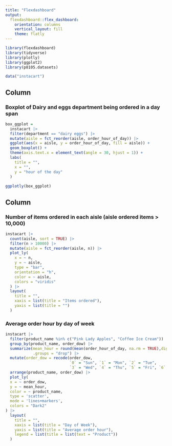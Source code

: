 ```yaml
---
title: "Flexdashboard"
output: 
  flexdashboard::flex_dashboard:
    orientation: columns
    vertical_layout: fill
    theme: flatly
---
```


```r
library(flexdashboard)
library(tidyverse)
library(plotly)
library(ggplot2)
library(p8105.datasets)
```

```r
data("instacart")
```


Column {data-width=650}
-----------------------------------------------------------------------

### Boxplot of Dairy and eggs department being ordered in a day span

```r
box_ggplot =
  instacart |> 
  filter(department == "dairy eggs") |> 
  mutate(aisle = fct_reorder(aisle, order_hour_of_day)) |> 
  ggplot(aes(x = aisle, y = order_hour_of_day, fill = aisle)) +
  geom_boxplot() +
  theme(axis.text.x = element_text(angle = 30, hjust = 1)) +
  labs(
    title = "",
    x = "",
    y = "hour of the day"
  )
  
ggplotly(box_ggplot) 
```

Column {data-width=350}
-----------------------------------------------------------------------

### Number of items ordered in each aisle (aisle ordered items > 10,000)

```r
instacart |> 
  count(aisle, sort = TRUE) |> 
  filter(n > 10000) |> 
  mutate(aisle = fct_reorder(aisle, n)) |> 
  plot_ly(
    x = ~ n,
    y = ~ aisle,
    type = "bar",
    orientation = "h",
    color = ~ aisle,
    colors = "viridis"
  ) |> 
  layout(
    title = "",
    xaxis = list(title = "Items ordered"),
    yaxis = list(title = "")
  )
```

### Average order hour by day of week

```r
instacart |> 
  filter(product_name %in% c("Pink Lady Apples", "Coffee Ice Cream")) |> 
  group_by(product_name, order_dow) |>
  summarize(mean_hour = round(mean(order_hour_of_day, na.rm = TRUE),digit = 2),
            .groups = "drop") |>
  mutate(order_dow = recode(order_dow,
                            `0` = "Sun", `1` = "Mon", `2` = "Tue",
                            `3` = "Wed", `4` = "Thu", `5` = "Fri", `6` = "Sat")) |> 
  arrange(product_name, order_dow) |> 
  plot_ly(
  x = ~ order_dow,
  y = ~ mean_hour,
  color = ~ product_name,        
  type = 'scatter',
  mode = 'lines+markers',      
  colors = "Dark2"              
) |> 
  layout(
    title = "",
    xaxis = list(title = "Day of Week"),
    yaxis = list(title = "Average order hour"),
    legend = list(title = list(text = "Product"))
  )
```

